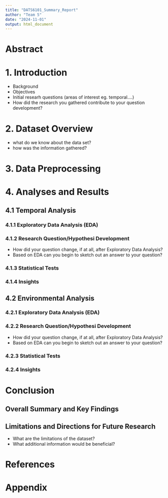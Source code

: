 ```yaml
---
title: "DATS6101_Summary_Report"
author: "Team 5"
date: "2024-11-01"
output: html_document
---
```


# Abstract 

# 1. Introduction
- Background
- Objectives
- Initial researh questions (areas of interest eg. temporal....)
- How did the research you gathered contribute to your question development?


# 2. Dataset Overview
- what do we know about the data set?
- how was the information gathered?

# 3. Data Preprocessing


# 4. Analyses and Results

## 4.1 Temporal Analysis
### 4.1.1 Exploratory Data Analysis (EDA)

### 4.1.2 Research Question/Hypothesi Development
- How did your question change, if at all, after Exploratory Data Analysis? 
- Based on EDA can you begin to sketch out an answer to your question?

### 4.1.3 Statistical Tests

### 4.1.4 Insights


## 4.2 Environmental Analysis
### 4.2.1 Exploratory Data Analysis (EDA)

### 4.2.2 Research Question/Hypothesi Development
- How did your question change, if at all, after Exploratory Data Analysis? 
- Based on EDA can you begin to sketch out an answer to your question?

### 4.2.3 Statistical Tests

### 4.2.4 Insights


# Conclusion
## Overall Summary and Key Findings
## Limitations and Directions for Future Research
- What are the limitations of the dataset?
- What additional information would be beneficial?

# References
# Appendix
